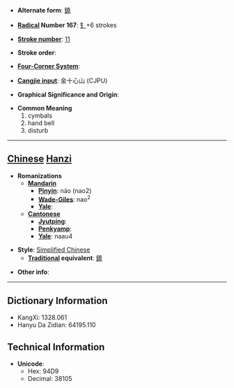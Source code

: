 * '''Alternate form''': [[鐃]]

* '''[[Wiktionary:Chinese radical index| Radical]] Number 167''': [[Wiktionary:Chinese radical index 钅|钅]]+6 strokes

* '''[[Wiktionary:Chinese total strokes index|Stroke number]]''': [[Wiktionary:Chinese total strokes index 11|11]]

* '''Stroke order''': 

* '''[[Wiktionary:Chinese four corner index|Four-Corner System]]''': 

* '''[[Wiktionary:Chinese Cangjie index|Cangjie input]]''': 金十心山 (CJPU)

* '''Graphical Significance and Origin''': 

* '''Common Meaning'''
*#cymbals
*# hand bell
*# disturb


----

== [[Chinese]] [[Hanzi]] ==

* '''Romanizations'''
** '''[[Mandarin]]'''
*** '''[[Pinyin]]''': náo (nao2)
*** '''[[Wade-Giles]]''': nao<sup>2</sup>
*** '''[[Yale]]''': 
** '''[[Cantonese]]'''
*** '''[[Jyutping]]''':
*** '''[[Penkyamp]]''': 
*** '''[[Yale]]''': naau4

* '''Style''': [[Simplified Chinese]] 
** '''[[Traditional Chinese|Traditional]] equivalent''': [[鐃]]

* '''Other info''': 

----

== Dictionary Information ==

* KangXi: 1328.061
* Hanyu Da Zidian: 64195.110

== Technical Information ==

* '''Unicode''':
** Hex: 94D9
** Decimal: 38105